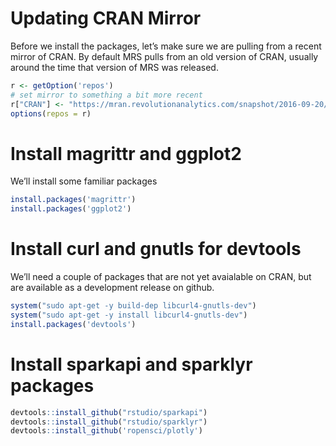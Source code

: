 # Updating CRAN Mirror

Before we install the packages, let's make sure we are pulling from a recent mirror of CRAN. By default MRS pulls from an old version of CRAN, usually around the time that version of MRS was released.

```r

r <- getOption('repos')
# set mirror to something a bit more recent
r["CRAN"] <- "https://mran.revolutionanalytics.com/snapshot/2016-09-20/"
options(repos = r)


```


# Install magrittr and ggplot2 

We'll install some familiar packages

```r

install.packages('magrittr')
install.packages('ggplot2')


```



# Install curl and gnutls for devtools

We'll need a couple of packages that are not yet avaialable on CRAN, but are available as a development release on github.

```r

system("sudo apt-get -y build-dep libcurl4-gnutls-dev")
system("sudo apt-get -y install libcurl4-gnutls-dev")
install.packages('devtools')


```



# Install sparkapi and sparklyr packages 

```r

devtools::install_github("rstudio/sparkapi")
devtools::install_github("rstudio/sparklyr")
devtools::install_github('ropensci/plotly')

```

